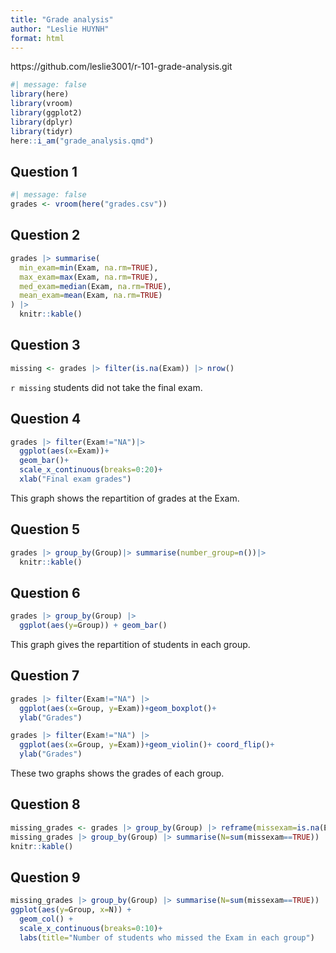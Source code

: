 ```yaml
---
title: "Grade analysis"
author: "Leslie HUYNH"
format: html
---
```

https://github.com/leslie3001/r-101-grade-analysis.git 

```r
#| message: false
library(here)
library(vroom)
library(ggplot2)
library(dplyr)
library(tidyr)
here::i_am("grade_analysis.qmd")
```
## Question 1
```r
#| message: false
grades <- vroom(here("grades.csv"))
```
## Question 2
```r
grades |> summarise(
  min_exam=min(Exam, na.rm=TRUE),
  max_exam=max(Exam, na.rm=TRUE),
  med_exam=median(Exam, na.rm=TRUE),
  mean_exam=mean(Exam, na.rm=TRUE)
) |>
  knitr::kable()
```

## Question 3
```r
missing <- grades |> filter(is.na(Exam)) |> nrow()
```
`r missing` students did not take the final exam. 

## Question 4
```r
grades |> filter(Exam!="NA")|>
  ggplot(aes(x=Exam))+ 
  geom_bar()+
  scale_x_continuous(breaks=0:20)+
  xlab("Final exam grades")
```
This graph shows the repartition of grades at the Exam. 

## Question 5
```r
grades |> group_by(Group)|> summarise(number_group=n())|>
  knitr::kable()
```

## Question 6
```r
grades |> group_by(Group) |> 
  ggplot(aes(y=Group)) + geom_bar()
```
This graph gives the repartition of students in each group.

## Question 7
```r
grades |> filter(Exam!="NA") |>
  ggplot(aes(x=Group, y=Exam))+geom_boxplot()+
  ylab("Grades")
```

```r
grades |> filter(Exam!="NA") |>
  ggplot(aes(x=Group, y=Exam))+geom_violin()+ coord_flip()+
  ylab("Grades")
```
These two graphs shows the grades of each group. 

## Question 8
```r
missing_grades <- grades |> group_by(Group) |> reframe(missexam=is.na(Exam))
missing_grades |> group_by(Group) |> summarise(N=sum(missexam==TRUE)) |>
knitr::kable()
```

## Question 9
```r
missing_grades |> group_by(Group) |> summarise(N=sum(missexam==TRUE)) |>
ggplot(aes(y=Group, x=N)) + 
  geom_col() + 
  scale_x_continuous(breaks=0:10)+
  labs(title="Number of students who missed the Exam in each group")

```





